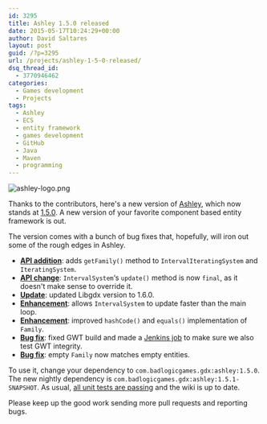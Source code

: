 ```yaml
---
id: 3295
title: Ashley 1.5.0 released
date: 2015-05-17T10:24:29+00:00
author: David Saltares
layout: post
guid: /?p=3295
url: /projects/ashley-1-5-0-released/
dsq_thread_id:
  - 3770946462
categories:
  - Games development
  - Projects
tags:
  - Ashley
  - ECS
  - entity framework
  - games development
  - GitHub
  - Java
  - Maven
  - programming
---
```


![ashley-logo.png](/img/ashley/ashley-logo.webp)

Thanks to the contributors, here's a new version of [Ashley](https://github.com/libgdx/ashley),
which now stands at [1.5.0](https://github.com/libgdx/ashley/releases/tag/ashley-1.5.0).
A new version of your favorite component based entity framework is out.

The version comes with a bunch of bug fixes that, hopefully, will iron out some of the rough edges in Ashley.

- **[API addition](https://github.com/libgdx/ashley/commit/55241f5256c0ec186992262c7d598811bc4664fe)**: adds `getFamily()` method to `IntervalIteratingSystem` and `IteratingSystem`.
- **[API change](https://github.com/libgdx/ashley/commit/bffa44cd5a59ca156e63b2ce7919869e41538907)**: `IntervalSystem`‘s `update()` method is now `final`, as it doesn't make sense to override it.
- **[Update](https://github.com/libgdx/ashley/commit/9b0eb90d1a73f8e9ce5e42435a81bf49eb0ed29b)**: updated Libgdx version to 1.6.0.
- **[Enhancement](https://github.com/libgdx/ashley/issues/151)**: allows `IntervalSystem` to update faster than the main loop.
- **[Enhancement](https://github.com/libgdx/ashley/commit/b01cb15082df1358e620214f4bdef272cad700c4)**: improved `hashCode()` and `equals()` implementation of `Family`.
- **[Bug fix](https://github.com/libgdx/ashley/commit/e2be43e39c1634c3ef0c64fcb8f84f2e3e0ad3b1)**: fixed GWT build and made a [Jenkins job](http://libgdx.badlogicgames.com:8080/job/ashley-superjumper/) to make sure we also test GWT integrity.
- **[Bug fix](https://github.com/libgdx/ashley/commit/db1286f69c22a5bb4b9e7055d8f65d3063824a9b)**: empty `Family` now matches empty entities.

To use it, change your dependency to `com.badlogicgames.gdx:ashley:1.5.0`. The new nightly dependency is `com.badlogicgames.gdx:ashley:1.5.1-SNAPSHOT`. As usual, [all unit tests are passing](http://libgdx.badlogicgames.com:8080/job/ashley/) and the wiki is up to date.

Please keep up the good work sending more pull requests and reporting bugs.
